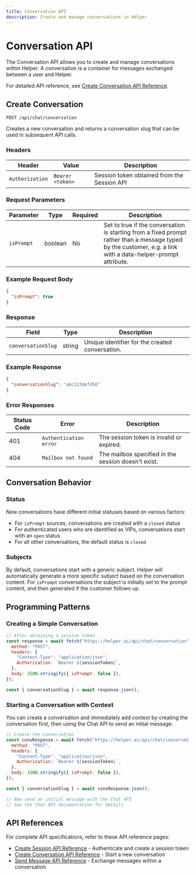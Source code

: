 ```yaml
---
title: Conversation API
description: Create and manage conversations in Helper
---
```


# Conversation API

The Conversation API allows you to create and manage conversations within Helper. A conversation is a container for messages exchanged between a user and Helper.

For detailed API reference, see [Create Conversation API Reference](/api-reference/create-conversation).

## Create Conversation

```
POST /api/chat/conversation
```

Creates a new conversation and returns a conversation slug that can be used in subsequent API calls.

### Headers

| Header          | Value            | Description                                 |
| --------------- | ---------------- | ------------------------------------------- |
| `Authorization` | `Bearer <token>` | Session token obtained from the Session API |

### Request Parameters

| Parameter  | Type    | Required | Description                                                                                                                                                   |
| ---------- | ------- | -------- | ------------------------------------------------------------------------------------------------------------------------------------------------------------- |
| `isPrompt` | boolean | No       | Set to true if the conversation is starting from a fixed prompt rather than a message typed by the customer, e.g. a link with a data-helper-prompt attribute. |

### Example Request Body

```json
{
  "isPrompt": true
}
```

### Response

| Field              | Type   | Description                                     |
| ------------------ | ------ | ----------------------------------------------- |
| `conversationSlug` | string | Unique identifier for the created conversation. |

### Example Response

```json
{
  "conversationSlug": "abc123def456"
}
```

### Error Responses

| Status Code | Error                  | Description                                         |
| ----------- | ---------------------- | --------------------------------------------------- |
| 401         | `Authentication error` | The session token is invalid or expired.            |
| 404         | `Mailbox not found`    | The mailbox specified in the session doesn't exist. |

## Conversation Behavior

### Status

New conversations have different initial statuses based on various factors:

- For `isPrompt` sources, conversations are created with a `closed` status
- For authenticated users who are identified as VIPs, conversations start with an `open` status
- For all other conversations, the default status is `closed`

### Subjects

By default, conversations start with a generic subject. Helper will automatically generate a more specific subject based on the conversation content. For `isPrompt` conversations the subject is initially set to the prompt content, and then generated if the customer follows up.

## Programming Patterns

### Creating a Simple Conversation

```javascript
// After obtaining a session token
const response = await fetch("https://helper.ai/api/chat/conversation", {
  method: "POST",
  headers: {
    "Content-Type": "application/json",
    Authorization: `Bearer ${sessionToken}`,
  },
  body: JSON.stringify({ isPrompt: false }),
});

const { conversationSlug } = await response.json();
```

### Starting a Conversation with Context

You can create a conversation and immediately add context by creating the conversation first, then using the Chat API to send an initial message:

```javascript
// Create the conversation
const convResponse = await fetch("https://helper.ai/api/chat/conversation", {
  method: "POST",
  headers: {
    "Content-Type": "application/json",
    Authorization: `Bearer ${sessionToken}`,
  },
  body: JSON.stringify({ isPrompt: false }),
});

const { conversationSlug } = await convResponse.json();

// Now send an initial message with the Chat API
// See the Chat API documentation for details
```

## API References

For complete API specifications, refer to these API reference pages:

- [Create Session API Reference](/api-reference/create-session) - Authenticate and create a session token
- [Create Conversation API Reference](/api-reference/create-conversation) - Start a new conversation
- [Send Message API Reference](/api-reference/send-message) - Exchange messages within a conversation
